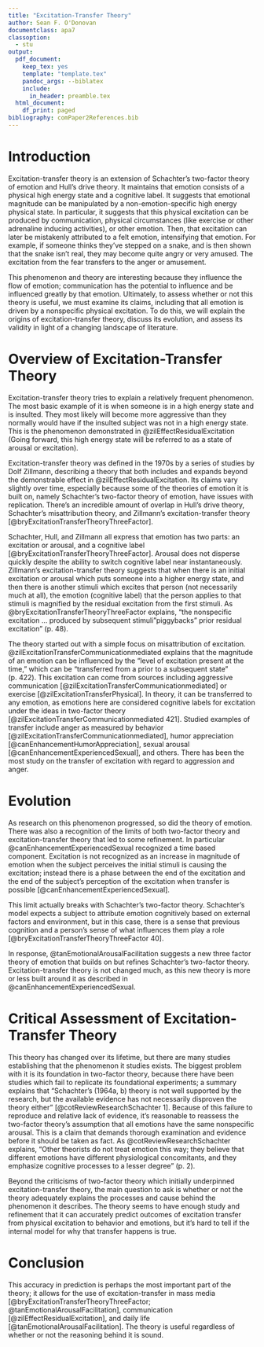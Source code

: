 ```yaml
---
title: "Excitation-Transfer Theory"
author: Sean F. O'Donovan
documentclass: apa7
classoption:
  - stu
output:
  pdf_document:
    keep_tex: yes
    template: "template.tex"
    pandoc_args: --biblatex
    include:
      in_header: preamble.tex
  html_document:
    df_print: paged
bibliography: comPaper2References.bib
---
```



# Introduction

Excitation-transfer theory is an extension of Schachter's two-factor theory of emotion and Hull's drive theory. It maintains that emotion consists of a physical high energy state and a cognitive label. It suggests that emotional magnitude can be manipulated by a non-emotion-specific high energy physical state. In particular, it suggests that this physical excitation can be produced by communication, physical circumstances (like exercise or other adrenaline inducing activities), or other emotion. Then, that excitation can later be mistakenly attributed to a felt emotion, intensifying that emotion. For example, if someone thinks they've stepped on a snake, and is then shown that the snake isn't real, they may become quite angry or very amused. The excitation from the fear transfers to the anger or amusement.

This phenomenon and theory are interesting because they influence the flow of emotion; communication has the potential to influence and be influenced greatly by that emotion. Ultimately, to assess whether or not this theory is useful, we must examine its claims, including that all emotion is driven by a nonspecific physical excitation. To do this, we will explain the origins of excitation-transfer theory, discuss its evolution, and assess its validity in light of a changing landscape of literature.

# Overview of Excitation-Transfer Theory

Excitation-transfer theory tries to explain a relatively frequent phenomenon. The most basic example of it is when someone is in a high energy state and is insulted. They most likely will become more aggressive than they normally would have if the insulted subject was not in a high energy state. This is the phenomenon demonstrated in @zilEffectResidualExcitation (Going forward, this high energy state will be referred to as a state of arousal or excitation).

Excitation-transfer theory was defined in the 1970s by a series of studies by Dolf Zillmann, describing a theory that both includes and expands beyond the demonstrable effect in @zilEffectResidualExcitation. Its claims vary slightly over time, especially because some of the theories of emotion it is built on, namely Schachter's two-factor theory of emotion, have issues with replication. There's an incredible amount of overlap in Hull's drive theory, Schachter's misattribution theory, and Zillmann's excitation-transfer theory [@bryExcitationTransferTheoryThreeFactor].

Schachter, Hull, and Zillmann all express that emotion has two parts: an excitation or arousal, and a cognitive label [@bryExcitationTransferTheoryThreeFactor]. Arousal does not disperse quickly despite the ability to switch cognitive label near
instantaneously. Zillmann's excitation-transfer theory suggests that when there is an initial excitation or arousal which puts someone into a higher energy state, and then there is another stimuli which
excites that person (not necessarily much at all), the emotion (cognitive label) that the person applies to that stimuli is magnified by the residual excitation from the first stimuli.
As @bryExcitationTransferTheoryThreeFactor explains, "the nonspecific excitation ... produced
by subsequent stimuli "piggybacks" prior residual excitation" (p. 48).

The theory started out with a simple focus on misattribution of excitation. @zilExcitationTransferCommunicationmediated explains that the magnitude of an emotion can be influenced by the "level of excitation present at the time," which can be "transferred from a prior to a subsequent state" (p. 422). This excitation can come from sources including aggressive communication [@zilExcitationTransferCommunicationmediated] or exercise [@zilExcitationTransferPhysical]. In theory, it can be transferred to any emotion, as emotions here are considered cognitive labels for excitation under the ideas in two-factor theory [@zilExcitationTransferCommunicationmediated 421]. Studied examples of transfer include anger as measured by behavior [@zilExcitationTransferCommunicationmediated], humor appreciation [@canEnhancementHumorAppreciation], sexual arousal [@canEnhancementExperiencedSexual], and others. There has been the most study on the transfer of excitation with regard to aggression and anger.

# Evolution

As research on this phenomenon progressed, so did the theory of emotion. There was also a recognition of the limits of both two-factor theory and excitation-transfer theory that led to some refinement. In particular @canEnhancementExperiencedSexual recognized a time based component. Excitation is not recognized as an increase in magnitude of emotion when the subject perceives the initial stimuli is causing the excitation; instead there is a phase between the end of the excitation and the end of the subject's perception of the excitation when transfer is possible [@canEnhancementExperiencedSexual].

This limit actually breaks with Schachter's two-factor theory. Schachter's model expects a subject to attribute emotion cognitively based on external factors and environment, but in this case, there is a sense that previous cognition and a person's sense of what influences them play a role [@bryExcitationTransferTheoryThreeFactor 40].

In response, @tanEmotionalArousalFacilitation suggests a new three factor theory of emotion that builds on but refines Schachter's two-factor theory. Excitation-transfer theory is not changed much, as this new theory is more or less built around it as described in @canEnhancementExperiencedSexual.  

# Critical Assessment of Excitation-Transfer Theory

This theory has changed over its lifetime, but there are many studies establishing that the phenomenon it studies exists. The biggest problem with it is its foundation in two-factor theory, because there have been studies which fail to replicate its foundational experiments; a summary explains that "Schachter's (1964a, b) theory is not well supported by the research, but the available evidence has not necessarily disproven the theory either" [@cotReviewResearchSchachter 1]. Because of this failure to reproduce and relative lack of evidence, it's reasonable to reassess the two-factor theory's assumption that all emotions have the same nonspecific arousal. This is a claim that demands thorough examination and evidence before it should be taken as fact. As @cotReviewResearchSchachter explains, "Other
theorists do not treat emotion this way; they believe that different emotions have
different physiological concomitants, and they emphasize cognitive processes to a
lesser degree" (p. 2).

Beyond the criticisms of two-factor theory which initially underpinned excitation-transfer theory, the main question to ask is whether or not the theory adequately explains the processes and cause behind the phenomenon it describes. The theory seems to have enough study and refinement that it can accurately predict outcomes of excitation transfer from physical excitation to behavior and emotions, but it's hard to tell if the internal model for why that transfer happens is true.

# Conclusion

This accuracy in prediction is perhaps the most important part of the theory; it allows for the use of excitation-transfer in mass media [@bryExcitationTransferTheoryThreeFactor; @tanEmotionalArousalFacilitation], communication [@zilEffectResidualExcitation], and daily life [@tanEmotionalArousalFacilitation]. The theory is useful regardless of whether or not the reasoning behind it is sound.


<!-- However, excitation-transfer theory has changed and been refined over the years. Here's a timeline, starting with Hull and Schachter.

1943: Hull, Drive theory.

1952: Hull, Drive Theory. Explains that excitation can provide 'drive' behaviors which need it after the stimuli.

1962: Schachter & Singer, refutes existing emotion models

1964: Schachter, Two Factor Theory. Proposes 2 factor model of emotion, composed of arousal (physical energization) and cognitive attribution.

1968: Zillmann, establishes Excitation-Transfer Theory. Writes "A theory of excitation-transfer," an *unpublished* manuscript.

1971: Zillmann, uses Excitation-Transfer Theory. Explains the theory that the magnitude of an emotion can be be influenced by the "level of excitation present at the time," which can be "transferred from a prior to a subsequent state" [@zilExcitationTransferCommunicationmediated 422]. Oddly, this theory doesn't really line up with the experiment conducted. In particular, the experiment examines the excitation from communication (films) being transferred to aggressive behavior later on (the choice to shock a participant) [@zilExcitationTransferCommunicationmediated 423 431]. There is a notable difference between the idea that previous excitation can change the magnitude of felt emotion and the idea that previous excitation can change the aggressiveness of behavior.

1972: Zillmann, Katcher, & Milavsky, uses Excitation-Transfer Theory. Demonstrated by experiment that after an aggressive communication towards a subject, aggressive behavior by the subject could be increased in magnitude by increasing the physical "arousal" (excitation, energy level) of the subject after the provocation and before the aggressive behavior [@zilExcitationTransferPhysical].

1974: Zillmann, uses Excitation-Transfer Theory. Demonstrates the same thing as 1972, that physical arousal can change the magnitude of the aggressive behavior.

1975: Zillmann, limits scope of Excitation-Transfer Theory, critiques Two-Factor Theory.

1979: Marshall and Zimbardo, doesn't support Two-Factor Theory. Failed to replicate key study by Schachter that supported Two-Factor Theory.

1979: Maslach, doesn't support Two-Factor Theory. Failed to replicate key study by Schachter that supported Two-Factor Theory. -->
